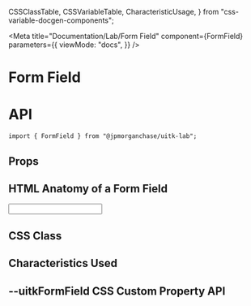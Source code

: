   CSSClassTable,
  CSSVariableTable,
  CharacteristicUsage,
} from "css-variable-docgen-components";

<Meta
  title="Documentation/Lab/Form Field"
  component={FormField}
  parameters={{
    viewMode: "docs",
  }}
/>

# Form Field

# API

```
import { FormField } from "@jpmorganchase/uitk-lab";
```

## Props

<ArgsTable of={FormField} />

## HTML Anatomy of a Form Field

<Canvas>
  <ComponentAnatomy showControls={false}>
    <FormField helperText="Sample helper text" label="Default Form Field label">
      <Input defaultValue="Value" />
    </FormField>
  </ComponentAnatomy>
</Canvas>

## CSS Class

<CSSClassTable of={FormField} />

## Characteristics Used

<CharacteristicUsage of={FormField} />

## --uitkFormField CSS Custom Property API

<CSSVariableTable of={FormField} />
